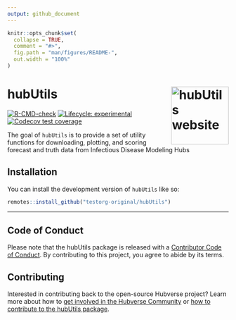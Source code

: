 ```yaml
---
output: github_document
---
```


<!-- README.md is generated from README.Rmd. Please edit that file -->

```r
knitr::opts_chunk$set(
  collapse = TRUE,
  comment = "#>",
  fig.path = "man/figures/README-",
  out.width = "100%"
)
```

# hubUtils <a href="https://testorg-original.github.io/hubUtils/"><img src="man/figures/logo.png" align="right" height="131" alt="hubUtils website" /></a>

<!-- badges: start -->
[![R-CMD-check](https://github.com/testorg-original/hubUtils/actions/workflows/R-CMD-check.yaml/badge.svg)](https://github.com/testorg-original/hubUtils/actions/workflows/R-CMD-check.yaml)
[![Lifecycle: experimental](https://img.shields.io/badge/lifecycle-experimental-orange.svg)](https://lifecycle.r-lib.org/articles/stages.html#experimental)
[![Codecov test coverage](https://codecov.io/gh/testorg-original/hubUtils/branch/main/graph/badge.svg)](https://app.codecov.io/gh/testorg-original/hubUtils?branch=main)
<!-- badges: end -->

The goal of `hubUtils` is to provide a set of utility functions for downloading, plotting, and scoring forecast and truth data from Infectious Disease Modeling Hubs

## Installation

You can install the development version of `hubUtils` like so:

``` r
remotes::install_github("testorg-original/hubUtils")
```

***

## Code of Conduct

Please note that the hubUtils package is released with a [Contributor Code of Conduct](.github/CODE_OF_CONDUCT.md). By contributing to this project, you agree to abide by its terms.

## Contributing

Interested in contributing back to the open-source Hubverse project?
Learn more about how to [get involved in the Hubverse Community](https://hubdocs.readthedocs.io/en/latest/overview/contribute.html) or [how to contribute to the hubUtils package](.github/CONTRIBUTING.md).
